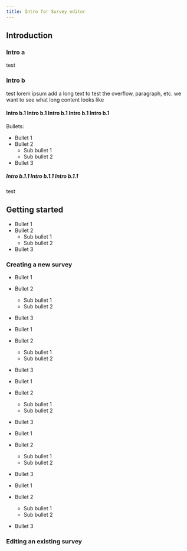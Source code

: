 ```yaml
---
title: Intro for Survey editor
---
```


## Introduction

### Intro a

test

### Intro b

test lorem ipsum
add a long text to test the overflow, paragraph, etc. we want to see what long content looks like

#### Intro b.1 Intro b.1 Intro b.1 Intro b.1 Intro b.1

Bullets:

- Bullet 1
- Bullet 2
    - Sub bullet 1
    - Sub bullet 2
- Bullet 3

##### Intro b.1.1 Intro b.1.1 Intro b.1.1

test

## Getting started

- Bullet 1
- Bullet 2
    - Sub bullet 1
    - Sub bullet 2
- Bullet 3


### Creating a new survey

- Bullet 1
- Bullet 2
    - Sub bullet 1
    - Sub bullet 2
- Bullet 3

- Bullet 1
- Bullet 2
    - Sub bullet 1
    - Sub bullet 2
- Bullet 3

- Bullet 1
- Bullet 2
    - Sub bullet 1
    - Sub bullet 2
- Bullet 3

- Bullet 1
- Bullet 2
    - Sub bullet 1
    - Sub bullet 2
- Bullet 3

- Bullet 1
- Bullet 2
    - Sub bullet 1
    - Sub bullet 2
- Bullet 3


### Editing an existing survey
